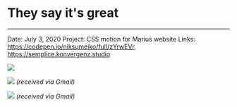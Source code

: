 # They say it's great


---
Date: July 3, 2020
Project: CSS motion for Marius website
Links: https://codepen.io/niksumeiko/full/zYrwEVr, https://semplice.konvergenz.studio

![](./media/unity.gif)

![](./media/michael.png)
_(received via Gmail)_


![](./media/marius.png)
_(received via Gmail)_
